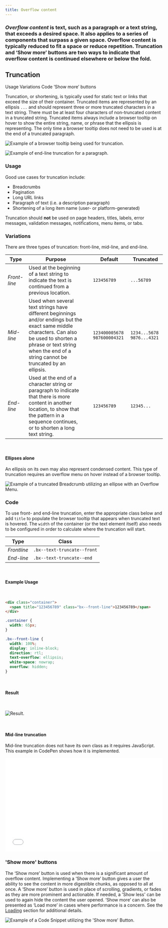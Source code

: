 ```yaml
---
title: Overflow content
---
```


### _Overflow content_ is text, such as a paragraph or a text string, that exceeds a desired space. It also applies to a series of components that surpass a given space. Overflow content is typically reduced to fit a space or reduce repetition. Truncation and ‘Show more’ buttons are two ways to indicate that overflow content is continued elsewhere or below the fold.

## Truncation

<AnchorLinks small>

<AnchorLink>Usage</AnchorLink>
<AnchorLink>Variations</AnchorLink>
<AnchorLink>Code</AnchorLink>
<AnchorLink>‘Show more’ buttons</AnchorLink>

</AnchorLinks>

Truncation, or shortening, is typically used for static text or links that exceed the size of their container. Truncated items are represented by an ellipsis `...` and should represent three or more truncated characters in a text string. There must be at least four characters of non-truncated content in a truncated string. Truncated items always include a browser tooltip on hover to show the entire string, name, or phrase that the ellipsis is representing. The only time a browser tooltip does not need to be used is at the end of a truncated paragraph.

![Example of a browser tooltip being used for truncation.](images/BrowserTooltip.png)

![Example of end-line truncation for a paragraph.](images/Truncated-Paragraph.png)

### Usage

Good use cases for truncation include:

- Breadcrumbs
- Pagination
- Long URL links
- Paragraph of text (i.e. a description paragraph)
- Shortening of a long item name (user- or platform-generated)

Truncation should **not** be used on page headers, titles, labels, error messages, validation messages, notifications, menu items, or tabs.

### Variations

There are three types of truncation: front-line, mid-line, and end-line.

| Type         | Purpose                                                                                                                                                                                                                        |     | Default                       | Truncated                   |
| ------------ | ------------------------------------------------------------------------------------------------------------------------------------------------------------------------------------------------------------------------------ | --- | ----------------------------- | --------------------------- |
| _Front-line_ | Used at the beginning of a text string to indicate the text is continued from a previous location.                                                                                                                             |     | `123456789`                   | `...56789`                  |
| _Mid-line_   | Used when several text strings have different beginnings and/or endings but the exact same middle characters. Can also be used to shorten a phrase or text string when the end of a string cannot be truncated by an ellipsis. |     | `123400005678` `987600004321` | `1234...5678` `9876...4321` |
| _End-line_   | Used at the end of a character string or paragraph to indicate that there is more content in another location, to show that the pattern in a sequence continues, or to shorten a long text string.                             |     | `123456789`                   | `12345...`                  |

<br />

#### Ellipses alone

An ellipsis on its own may also represent condensed content. This type of truncation requires an overflow menu on hover instead of a browser tooltip.

![Example of a truncated Breadcrumb utilizing an ellipse with an Overflow Menu.](images/Ellipse.png)

### Code

To use front- and end-line truncation, enter the appropriate class below and add `title` to populate the browser tooltip that appears when truncated text is hovered. The `width` of the container (or the text element itself) also needs to be configured in order to calculate where the truncation will start.

| Type        | Class                       |
| ----------- | --------------------------- |
| _Frontline_ | `.bx--text-truncate--front` |
| _End-line_  | `.bx--text-truncate--end`   |

<br />

#### Example Usage

<br />

```html
<div class="container">
  <span title="123456789" class="bx--front-line">123456789</span>
</div>
```

```css
.container {
  width: 65px;
}
```

```css
.bx--front-line {
  width: 100%;
  display: inline-block;
  direction: rtl;
  text-overflow: ellipsis;
  white-space: nowrap;
  overflow: hidden;
}
```

<br />

#### Result

<br />

![Result.](images/1c695894-538c-11e8-8cd2-bb0b1cac151b.png)

<br />

#### Mid-line truncation

Mid-line truncation does not have its own class as it requires JavaScript. This example in CodePen shows how it is implemented.

<Row>
  <Column offsetLg="4" colLg="8">
    <iframe
      height="300"
      scrolling="no"
      title="Middle Truncation"
      src="//codepen.io/team/carbon/embed/KRoBQe/?height=300&theme-id=30962&default-tab=result&embed-version=2"
      frameborder="no"
      allowtransparency="true"
      allowfullscreen="true"
      style="width: 100%;">
      See the Pen{' '}
      <a href="https://codepen.io/team/carbon/pen/KRoBQe/">Middle Truncation</a>{' '}
      by Carbon Design System (<a href="https://codepen.io/carbon">@carbon</a>)
      on <a href="https://codepen.io">CodePen</a>.
    </iframe>
  </Column>
</Row>

<br />

### 'Show more' buttons

The ‘Show more’ button is used when there is a significant amount of overflow content. Implementing a ‘Show more’ button gives a user the ability to see the content in more digestible chunks, as opposed to all at once. A ‘Show more’ button is used in place of scrolling, gradients, or fades as they are more prominent and actionable. If needed, a 'Show less' can be used to again hide the content the user opened. ‘Show more’ can also be presented as ‘Load more’ in cases where performance is a concern. See the [Loading](/components/loading) section for additional details.

![Example of a Code Snippet utilizing the 'Show more' Button.](images/show-more.gif)
